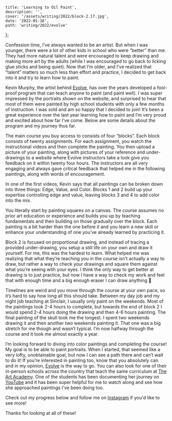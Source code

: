 

    title: 'Learning to Oil Paint',
    description: '',
    cover: '/assets/writing/2022/block-2.17.jpg',
    date: '2022-01-16',
    path: 'writing/2022/evolve'
};


Confession time, I’ve always wanted to be an artist. But when I was younger,
there were a lot of other kids in school who were “better” than me. They had
more natural talent and were encouraged to keep drawing and making more art by
the adults (while I was encouraged to go back to licking glue sticks and being
quiet). Now that I’m older, and I’ve realized that “talent” matters so much
less than effort and practice, I decided to get back into it and try to learn
how to paint.

Kevin Murphy, the artist behind
[Evolve](https://evolveartist.com), has over the years developed a fool-proof program that can
teach anyone to paint (and paint well). I was super impressed by the portraits shown on the
website, and surprised to hear that most of them were painted by high school
students with only a few months of instruction. I was sold and am so happy that
I decided to join! It’s been a great experience over the last year learning how
to paint and I’m very proud and excited about how far I’ve come.
Below are some details about the program and my journey thus far.

The main course you buy access to consists of four “blocks”.
Each block consists of twenty assignments. For each assignment,
you watch the instructional videos and then complete the painting. You then
upload a picture of your painting, along with pictures of your reference and
under-drawings to a website where Evolve instructors take a look give you
feedback on it within twenty four hours. The instructors are all very engaging and
always gave critical feedback that helped me in the following paintings, along
with words of encouragement.

In one of the first videos, Kevin says that all paintings can be broken down
into three things: Edge, Value, and Color. Blocks 1 and 2 build up your
expertise controlling edge and value, leaving blocks 3 and 4 to add color
into the mix.

You literally start by painting squares on a canvas. The course assumes no
prior art education or experience and builds you up by teaching fundamentals
and then building on those gradually over the block. Each painting is a bit
harder than the one before it and you learn a new skill or enhance your
understanding of one you’ve already learned by practicing it.

Block 2 is focused on proportional drawing, and instead of tracing a provided under-drawing,
you setup a still life on your own and draw it yourself. For me, this was the hardest to
learn. What helped me was realizing that what they’re teaching you in the
course isn’t actually a way to draw, but rather a way to check your drawings and square
them against what you’re seeing with your eyes. I think the only way to get
better at drawing is to just practice, but now I have a way to check my work
and feel that with enough time and a big enough eraser I can draw anything 🎉

Timelines are weird and you move through the course at your own pace, so it’s
hard to say how long all this should take. Between my day job and my night job
teaching at Sinclair, I usually only paint on the weekends. Most of the
paintings took 2-4 hours to complete, but towards the end of block 2 I would
spend 2-4 hours doing the drawing and then 4-6 hours painting. The final
painting of the skull took me the longest. I spent two weekends drawing it
and then another two weekends painting it. That one was a big stretch for me
though and wasn’t typical. I’m now halfway through the course and it took me
almost exactly a year.

I’m looking forward to diving into color paintings and completing the course!
My goal is to be able to paint portraits. When I started, that seemed like a
very lofty, unobtainable goal, but now I can see a path there and can’t wait
to do it! If you’re interested in painting too, know that you
absolutely can and in my opinion, [Evolve](https://evolveartist.com) is the
way to go. You can also look for one of their in-person schools across the
country that teach the same curriculum at
[The Art Academy]([https://artacademystudios.com](https://artacademystudios.com/)).
One of the students has been documenting her journey on
[YouTube](https://www.youtube.com/c/Mithrilda)
and it has been super helpful for me to watch along and see how she approached
paintings I've been doing too.

Check out my progress below and follow me on
[Instagram]([https://www.instagram.com/michael_c_bowman/](https://www.instagram.com/michael_c_bowman/))
if you'd like to see more!

<PostImage
    src="/assets/writing/2022/block-1.04.jpg"
    title="Evolve block 1.04 - Two Cubes"
    caption="We started out just using 4 flat colors, using edge to suggest shape." />

<PostImage
    src="/assets/writing/2022/block-1.08.jpg"
    title="Evolve block 1.08 - Two blocks and a vase"
    caption="We then learned how to blend colors together and paint gradients." />

<PostImage
    src="/assets/writing/2022/block-1.13.jpg"
    title="Evolve block 1.13 - Pitcher and an Apple"
    caption="The next major item was learning how to paint reflections and highlights." />

<PostImage
    src="/assets/writing/2022/block-1.20.jpg"
    title="Evolve block 1.20 - Pumpkin"
    caption="The final painting in block 1, putting all of the techniques together to paint a pumpkin (the cloth was so much harder to paint than the pumpkin!)." />

<PostImage
    src="/assets/writing/2022/block-2.14.jpg"
    title="Evolve block 2.14 - Cup and Apple"
    caption="I did two paintings with this coffee cup and it was so hard to get right!" />

<PostImage
    src="/assets/writing/2022/block-2.17.jpg"
    title="Evolve block 2.17 - Mannequin"
    caption="It took a long time to get the drawing right, but using the skills learned in the videos, I was able to adjust and iterate on my sketch until the proportions matched what I was seeing in the light box." />


<PostImage
    src="/assets/writing/2022/block-2.19.jpg"
    title="Evolve block 2.19 - Pikachu and a Coffee Mug"
    caption="That damn coffee cup again!" />

<PostImage
    src="/assets/writing/2022/block-2.20.jpg"
    title="Evolve block 2.20 - Skull"
    caption="This one was quite the stretch for me... There are parts of this I like and am proud of, and other parts, not so much 😬" />

Thanks for looking at all of these!
